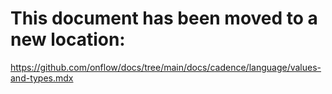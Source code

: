 # This document has been moved to a new location:

https://github.com/onflow/docs/tree/main/docs/cadence/language/values-and-types.mdx
